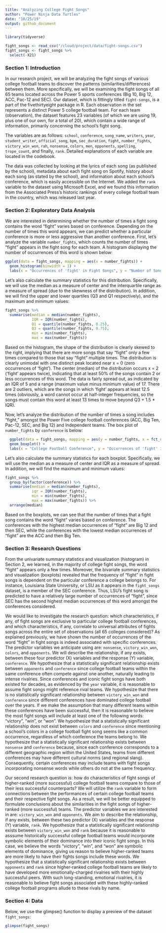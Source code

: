 ```yaml
---
title: "Analyzing College Fight Songs"
author: "Power Ninja Data Turtles"
date: "10/25/19"
output: github_document
---
```


```r
library(tidyverse)

fight_songs <- read_csv("/cloud/project/data/fight-songs.csv")
fight_songs <- fight_songs %>%
  select(-X21)
```

### Section 1: Introduction

In our research project, we will be analyzing the fight songs of various college football teams to discover the patterns (similarities/differences) between them. More specifically, we will be examining the fight songs of all 65 teams located across the Power 5 sports conferences (Big 10, Big 12, ACC, Pac-12 and SEC). Our dataset, which is fittingly titled `fight-songs`, is a part of the fivethirtyeight package in R. Each observation in the set represents a distinct Power 5 college football team. For each team (observation), the dataset features 23 variables (of which we are using 19, plus one of our own, for a total of 20), which contain a wide range of information, primarily concerning the school’s fight song. 
  
The variables are as follows: `school`, `conference`, `song_name`, `writers`, `year`, `student_writer`, `official_song`, `bpm`, `sec_duration`, `fight`, `number_fights`, `victory_win_won`, `rah`, `nonsense`, `colors`, `men`, `opponents`, `spelling`, `trope_count`, and finally, `rank`. Detailed explanations of each variable are located in the codebook.
  
The data was collected by looking at the lyrics of each song (as published by the school), metadata about each fight song on Spotify, history about each song (as stated by the school), and information about each school’s conference, which is easily accessible on the Internet. We added the `rank` variable to the dataset using Microsoft Excel, and we found this information from the Associated Press’s historic rankings of every college football team in the country, which was released last year.
  
### Section 2: Exploratory Data Analysis

We are interested in determining whether the number of times a fight song contains the word "fight" varies based on conference. Depending on the number of times this word appears, we can predict whether a particular conference is more or less aggressive than another conference. First, let's analyze the variable `number_fights`, which counts the number of times "fight" appears in the fight song for each team. A histogram displaying the number of occurrences of this word is shown below:

```r
ggplot(data = fight_songs, mapping = aes(x = number_fights)) + 
  geom_histogram(binwidth = 1) + 
  labs(x = "Occurrences of 'fight' in Fight Songs", y = "Number of Songs", title = "Number of Occurrences of 'fight'")
```

Let's also calculate the summary statistics for this distribution. Specifically, we will use the median as a measure of center and the interquartile range as a measure of spread (due to the skewness of the distribution). In addition, we will find the upper and lower quartiles (Q3 and Q1 respectively), and the maximum and minimum values:

```r
fight_songs %>%
  summarise(median = median(number_fights), 
            IQR = IQR(number_fights), 
            Q1 = quantile(number_fights, 0.25), 
            Q3 = quantile(number_fights, 0.75), 
            min = min(number_fights), 
            max = max(number_fights))
```

Based on the histogram, the shape of the distribution is clearly skewed to the right, implying that there are more songs that say "fight" only a few times compared to those that say "fight" multiple times. The distribution is clearly unimodal with one distinct peak located near x = 0 (zero occurrences of 'fight'). The center (median) of the distribution occurs x = 2 ('fight' appears twice), indicating that at least 50% of the songs contain 2 or less occurrences of this word. The data is fairly spread out, as indicated by an IQR of 5 and a range (maximum value minus minimum value) of 17. There are 2 outliers, which are the songs in which 'fight' appears at least 12.5 times (obviously, a word cannot occur at half-integer frequencies, so the songs must contain this word at least 13 times to move beyond Q3 + 1.5 * IQR).

Now, let's analyze the distribution of the number of times a song includes "fight," amongst the Power Five college football conferences (ACC, Big Ten, Pac-12, SEC, and Big 12) and Independent teams. The box plot of `number_fights` by `conference` is below:

```r
  ggplot(data = fight_songs, mapping = aes(y = number_fights, x = fct_reorder(factor(conference), number_fights))) +
  geom_boxplot() +
  labs(x = "College Football Conference", y = "Occurrences of 'fight' in Fight Songs", title = "Distribution of Occurrences of 'fight' in Fight Songs by College Conferences")
```

Let's also calculate the summary statistics for each boxplot. Specifically, we will use the median as a measure of center and IQR as a measure of spread. In addition, we will find the maximum and minimum values:

```r
fight_songs %>%
  group_by(factor(conference)) %>%
  summarise(median = median(number_fights), 
            iqr = IQR(number_fights), 
            min = min(number_fights), 
            max = max(number_fights)) %>%
  arrange(median)
```

Based on the boxplots, we can see that the number of times that a fight song contains the word "fight" varies based on conference. The conferences with the highest median occurrences of "fight" are Big 12 and then SEC, while the conferences with the lowest median occurrences of "fight" are the ACC and then Big Ten.

### Section 3: Research Questions

From the univariate summary statistics and visualization (histogram) in Section 2, we learned, in the majority of college fight songs, the word "fight" appears only a few times. Moreover, the bivariate summary statistics and visualization (boxplots) revealed that the frequency of "fight" in fight songs is dependent on the particular conference a college belongs to. For instance, Louisiana State University, or LSU as it appears in the `fight_songs` dataset, is a member of the SEC conference. Thus, LSU's fight song is predicted to have a relatively large number of occurrences of "fight", since SEC has the second highest median occurrences of this word amongst the conferences considered.

We would like to investigate the research question: which characteristics, if any, of fight songs are exclusive to particular college football conferences, and which characteristics, if any, correlate to universal attributes of fights songs across the entire set of observations (all 65 colleges considered)? As explained previously, we have shown the number of occurrences of the word "fight" in fight songs is indeed associated with specific conferences. The predictor variables we anticipate using are: `nonsense`, `victory_win_won`, `colors`, and `opponents`. We will describe the relationship, if any exists, between these four predictor (X) variables and the response (Y) variable, `conference`. We hypothesize that a statistically significant relationship exists between `opponents` and `conference` since college football teams within the same conference often compete against one another, naturally leading to intense rivalries. Since conferences and iconic fight songs have both existed for decades, as evidenced by the `year` variable, it is reasonable to assume fight songs might reference rival teams. We hypothesize that there is no statistically significant relationship between `victory_win_won` and `conference` since different conferences have dominated college football over the years. If we make the assumption that many different teams within these conferences have been successful, then it is reasonable to believe the most fight songs will include at least one of the following words: "victory", "win", or "won". We hypothesize that a statistically significant relationship does not exist between `colors` and `conference` since mentioning a school's colors in a college football fight song seems like a common occurrence, regardless of which conference the teams belong to. We hypothesize that a statistically significant relationship exists between `nonsense` and `conference` because, since each conference corresponds to a different geographic region within the United States, teams from different conferences may have different cultural norms (and regional slang). Consequently, certain conferences may include teams with fight songs incorporating nonsense words while others do not at the same frequency. 

Our second research question is: how do characteristics of fight songs of higher-ranked (more successful) college football teams compare to those of their less successful counterparts? We will utilize the `rank` variable to form connections between the performances of certain college football teams and their respective fight songs. As a result, we will be better equipped to formulate conclusions about the similarities in the fight songs of higher-ranked (more successful) teams. The predictor variables we are interested in are: `victory_win_won` and `opponents`. We aim to describe the relationship, if any exists, between these two predictor (X) variables and the response (Y) variable, `rank`. We hypothesize that a statistically significant relationship exists between `victory_win_won` and `rank` because it is reasonable to asssume historically successful college football teams would incorporate symbolic elements of their dominance into their iconic fight songs. In this case, we believe the words "victory", "win", and "won" are symbolic elements of dominance, giving us reason to believe higher-ranked teams are more likely to have their fights songs include these words. We hypothesize that a statistically significant relationship exists between `opponents` and `rank` since higher-ranked college football teams are likely to have developed more emotionally-charged rivalries with their highly successful peers. With such long-standing, emotional rivalries, it is reasonable to believe fight songs associated with these highly-ranked college football programs allude to these rivals by name.

### Section 4: Data

Below, we use the glimpse() function to display a preview of the dataset `fight_songs`:

```r
glimpse(fight_songs)
```
